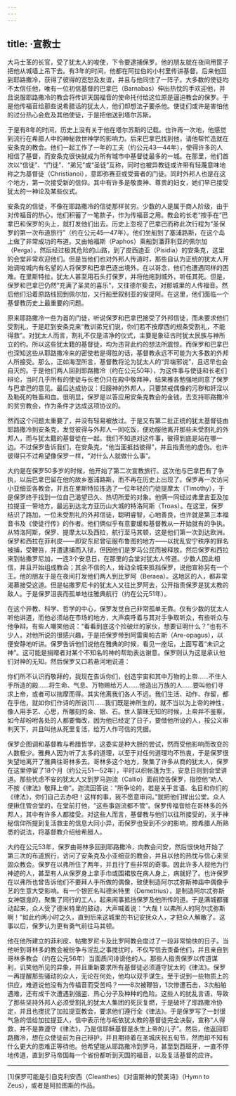 ```yaml
---
---
---
```

title: ·宣教士
---




大马士革的长官，受了犹太人的唆使，下令要逮捕保罗。他的朋友就在夜间用筐子把他从城墙上吊下去。有3年的时间，他都在阿拉伯的小村里传讲基督。后来他回到耶路撒冷，获得了彼得的宽恕及友谊，并且与他同住了一阵子。大多数的使徒均不太信任他，唯有一位初信基督的巴拿巴（Barnabas）伸出热忱的手欢迎他，并且说服耶路撒冷的教会将传讲天国福音的使命托付给这位原是逼迫教会的保罗。于是他传福音给那些说希腊话的犹太人，他们却想法子要杀他。使徒们或许是害怕他的过分热心会危及其他使徒，于是把他送到塔尔苏斯。

于是有8年的时间，历史上没有关于他在塔尔苏斯的记载。也许再一次地，他感觉到流行在希腊人中的神秘救世神学的影响力。后来巴拿巴找到他，请他帮忙造就在安条克的教会。他们一起工作了一年的工夫（约公元43—44年），使得许多的人相信了基督，而安条克很快就成为所有城市中基督徒最多的一城。在那里，他们首次以“信徒”、“门徒”、“弟兄”或“圣徒”互称，同时也被异教徒或许带有轻蔑意味地称之为基督徒（Christianoi），意即弥赛亚或受膏者的门徒。同时外邦人也是在这个地方，第一次接受新的信仰。其中有许多是敬畏神、尊贵的妇女，她们早已接受犹太的一神论及某些仪式。

安条克的信徒，不像在耶路撒冷的信徒那样贫穷。少数的人是属于商人阶级，由于对传福音的热心，他们积蓄了一笔款子，作为传福音之用。教会的长老“按手在”巴拿巴和保罗的头上，就打发他们出去。历史上忽视了巴拿巴而称此次行程为“圣保罗的第一次布道旅行”（约在公元45—47年）。他们坐船到了塞浦路斯，在这个岛上做了非常成功的布道。又由帕福斯（Paphos）乘船到潘菲利亚的佩尔加（Perga），然后经过极其危险的山路，到了皮西迪亚（Pisidia）的安条克，这里的会堂非常欢迎他们。但是当他们也对外邦人传道时，那些自认为正统的犹太人开始调唆城内有名望的人将保罗和巴拿巴逐出境外。在以哥念，他们也遭遇同样的困难。在里斯特拉，犹太人甚至用石头打保罗，并将他拖到城外，听任其死。但是，保罗和巴拿巴仍然“充满了圣灵的喜乐”，又往德尔斐去，对那城里的人传福音。然后他们沿着原路线回到佩尔加，又行船至叙别亚的安提阿。在这里，他们面临一个基督教历史上最重要的问题。

原来耶路撒冷一些为首的门徒，听说保罗和巴拿巴接受了外邦信徒，而未要求他们受割礼，于是赶到安条克来“教训弟兄们说，你们若不按摩西的规条受割礼，不能得救”。对犹太人而言，割礼不仅是洁净的仪式，主要是象征古时犹太民族与神所立的约。所以这些犹太籍的基督徒，均为违背此约的想法所震惊。而保罗和巴拿巴也深知这些从耶路撒冷来的密使若是得胜的话，基督教永远不可能为大多数的外邦人所接受。那么，正如海涅所言，基督教将沦为犹太人的“异端邪说”，且迟早也会自灭的。于是他们两人回到耶路撒冷（约在公元50年），为这件事与使徒和长老们辩论，当时几乎所有的使徒与长老仍只在殿中敬拜神，结果雅各勉强地同意了保罗与巴拿巴的意见。最后达成协议：归服神的外邦人，只要禁戒偶像的污秽和奸淫以及勒死的牲畜和血。很明显，保罗是以答应用安条克教会的金钱，去支持耶路撒冷的贫穷教会，作为条件才达成这项协议的。

然而这个问题太重要了，并没有轻易被放过。于是又有第二批正统的犹太基督徒由耶路撒冷到安条克，发觉彼得与外邦人一同吃饭，便劝服他离开那些未受割礼的外邦人，而与犹太籍的基督徒在一起。我们不知道对这件事，彼得到底是站在哪一边。不过保罗告诉我们，在安条克，“他当面抵挡彼得”，并且指责他的虚伪。也许彼得只不过希望像保罗一样，“对什么人就做什么事”。

大约是在保罗50多岁的时候，他开始了第二次宣教旅行。这次他与巴拿巴有了争执，以后巴拿巴留在他的故乡塞浦路斯，而不再在历史上出现了。保罗再一次访问小亚细亚各教会，并且在里斯特拉拣选了一位年轻的门徒提摩太（Timothy），于是保罗终于找到一位自己渴望已久、热切所爱的对象。他俩一同经过弗里吉亚及加拉提亚一带地方，最远到达北方亚历山大城的特洛阿斯（Troas）。在这里，保罗结识了路加，一位未受割礼的外邦信徒，聪明睿智，心地善良，也许就是第三本福音书及《使徒行传》的作者。他们俩似乎有意要缓和基督教从一开始就有的争执。从特洛阿斯，保罗、提摩太以及西拉，航行至马其顿，这是他们第一次到达欧洲。保罗和西拉在菲利皮——即安东尼曾征服布鲁图的地方——以扰乱安宁秩序的罪名被捕，受鞭笞，并遭逮捕而入狱，但因他们是罗马公民而被释放。然后保罗和西拉来到帖撒罗尼加，一连3个安息日，在那里的会堂对犹太人传道。少数人因此相信，并且开始组成教会；其余不信的人，耸动全城来抵挡保罗，说他宣称另有一个王。他的朋友于是在夜间打发他们两人到比罗阿（Beraea）。这地区的人，都非常渴慕接受这道。但是帖撒罗尼卡的犹太人又往比罗阿去，公开指责保罗是犹太教的敌人。于是保罗沮丧而孤单地往雅典航行（约在公元51年）。

在这个异教、科学、哲学的中心，保罗发觉自己非常孤单无靠。仅有少数的犹太人听他讲道，而他必须站在市场的地方，大声疾呼着与其对手争取听众，有些听众与他争辩。有些人嘲笑他说：“看看到底这个捡破烂的家伙，想要证明什么？”也有不少人，对他所说的很感兴趣，于是把保罗带到阿雷奥帕古斯（Are-opagus），以便安静地听讲。保罗告诉他们说他在雅典的时候，看见一座坛，上面写着“未识之神”。这可能是捐赠者对某个不知名的神的帮助表达谢意。保罗则认为这是承认他们对神的无知。然后保罗又口若悬河地说道：

你们所不认识而敬拜的，我现在告诉你们，创造宇宙和其中万物的上帝……不住人手所造的殿……将生命、气息、万物赐给万人……他造出万族的人……要叫他们寻求上帝，或者可以揣摩而得。其实他离我们各人不远。我们生活、动作、存留，都在乎他，就如你们作诗的所说[1]……我们既是神所生的，就不当以为上帝的神性，像人用手艺、心思，所雕刻的金、银、石。世人蒙昧无知的时候，上帝并不鉴察，如今却吩咐各处的人都要悔改，因为他已经定了日子，要借他所设的人，按公义审判天下，并且叫他从死里复活，给万人作可信的凭据。



保罗企图调和基督教与希腊哲学，这委实是种大胆的尝试，然而受他影响而改变的人数极少。雅典人因为听了太多的道理，以至于对任何道理均不热衷，于是保罗很失望地离开了雅典往哥林多去。哥林多这个地方，聚集了许多从商的犹太人，保罗在这里停留了18个月（约公元51—52年），平时以织帐篷为生，安息日则到会堂讲道。那些忧虑不安的犹太人又到罗马迦流（Callio）面前控告保罗，指控他“劝人不按《律法》敬拜上帝”。迦流回答说：“所争论的，若是关乎言语、名目和你们的《律法》，你们自己去办吧！这样的事，我不愿意审问。”就把他们撵出公堂。众人便揪住管会堂的，在堂前打他，“这些事迦流都不管”。保罗传福音给在哥林多的外邦人，其中有许多人都接受。对这些人而言，基督教与他们以往所接受的，关于神秘信仰所提到复活救主的信息大同小异，而保罗也受到不少的影响，按希腊人所熟悉的说法，将基督教介绍给希腊人。

大约在公元53年，保罗由哥林多回到耶路撒冷，向教会问安，然后很快地开始了第三次的布道旅行，访问了安条克及小亚细亚的教会，并且以他的热忱与信心来坚固众教会。保罗在以弗所住了两年，并且行了些非常的奇事。因此许多人视他为行神迹的人，甚至有人从保罗身上拿手巾或围裙放在病人身上，病就好了。也许保罗在以弗所也曾告诉他们不要拜人手所做的偶像，致使制造阿尔忒弥斯神庙中偶像手艺的生意大受影响。有一个银匠名叫德米特里（Demetrius），是制造阿尔忒弥斯女神银龛的，聚集了同行的工人，起来闹事抵挡保罗及他所传的道。于是满城都骚动起来，众人受了德米特里的鼓动，大声喊着说：“大哉！以弗所人的阿尔忒弥斯啊！”如此约两小时之久，直到后来这城里的书记安抚众人，才把众人解散了。这事以后，保罗认为更有勇气前往马其顿。

他在他所建立的菲利皮、帖撒罗尼卡及比罗阿教会度过了一段非常愉快的日子。当他听到哥林多的教会被纷争与淫乱之事搅扰时，不仅写信去责备他们，并且亲自到哥林多教会（约在公元56年）当面质问诽谤他的人。那些人指责保罗以传道谋利，讥笑他所见的异象，并且重新要求所有基督徒必须遵守犹太的《律法》。保罗一再提醒那些骚动的众人，无论在何处，他均以双手谋生。至于说到一些物质上的供应，难道说他没有为传福音而受苦吗？——8次被鞭笞，1次惨遭石击，3次船舶遇难，还有成千次遭遇到强盗、热心分子及种种的危险。这些人的扰乱言语，导致了那些坚持外邦人必须受割礼的犹太人集团的死灰复燃，于是破坏了耶路撒冷协定，并且也搅扰了加拉提亚教会，要求他们遵行全《律法》。于是保罗写了一封很气急的信给加拉提亚人，信中表示他与皈依犹太教的基督徒完全决裂，宣称“人得救，并不是靠遵守《律法》，乃是信耶稣基督是永生上帝的儿子”。然后，他返回耶路撒冷，想在众使徒前为自己辩护，并且期待着在圣城庆祝五旬节，然而却不知有什么更大的患难正等待他。他希望能从耶路撒冷到罗马，甚至到西班牙，一直不停地传道，直到罗马帝国每一个省份都听到天国的福音，以及复活基督的应许。



* * *



[1]保罗可能是引自克利安西（Cleanthes）《对宙斯神的赞美诗》（Hymn to Zeus），或者是阿拉图斯的作品。